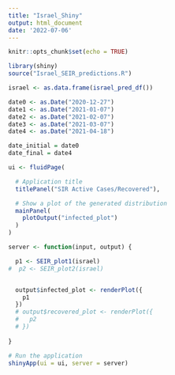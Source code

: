 ```yaml
---
title: "Israel_Shiny"
output: html_document
date: '2022-07-06'
---
```


```r
knitr::opts_chunk$set(echo = TRUE)
```


```r
library(shiny)
source("Israel_SEIR_predictions.R")

israel <- as.data.frame(israel_pred_df())

date0 <- as.Date("2020-12-27")
date1 <- as.Date("2021-01-07")
date2 <- as.Date("2021-02-07")
date3 <- as.Date("2021-03-07")
date4 <- as.Date("2021-04-18")

date_initial = date0
date_final = date4
```


```r
ui <- fluidPage(

  # Application title
  titlePanel("SIR Active Cases/Recovered"),

  # Show a plot of the generated distribution
  mainPanel(
    plotOutput("infected_plot")
  )
)
```


```r
server <- function(input, output) {

  p1 <- SEIR_plot1(israel)
#  p2 <- SEIR_plot2(israel)


  output$infected_plot <- renderPlot({
    p1
  })
  # output$recovered_plot <- renderPlot({
  #   p2
  # })
  
}
```

```r
# Run the application
shinyApp(ui = ui, server = server)
```

